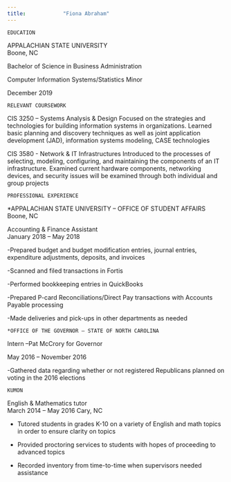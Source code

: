 ```yaml
---
title:            "Fiona Abraham"
---
```






    EDUCATION	

APPALACHIAN STATE UNIVERSITY          						      
Boone, NC

Bachelor of Science in Business Administration

Computer Information Systems/Statistics Minor

December 2019

    RELEVANT COURSEWORK	
CIS 3250 – Systems Analysis & Design 
Focused on the strategies and technologies for building information systems in organizations.
Learned basic planning and discovery techniques as well as joint application development (JAD), information systems modeling, CASE technologies

CIS 3580 - Network & IT Infrastructures 
Introduced to the processes of selecting, modeling, configuring, and maintaining the components of an IT infrastructure. 
Examined current hardware components, networking devices, and security issues will be examined through both individual and group projects 

    PROFESSIONAL EXPERIENCE	
*APPALACHIAN STATE UNIVERSITY – OFFICE OF STUDENT AFFAIRS                        
Boone, NC

Accounting & Finance Assistant	
January 2018 – May 2018
					            
-Prepared budget and budget modification entries, journal entries, expenditure adjustments, deposits, and invoices

-Scanned and filed transactions in Fortis

-Performed bookkeeping entries in QuickBooks

-Prepared P-card Reconciliations/Direct Pay transactions with Accounts Payable processing

-Made deliveries and pick-ups in other departments as needed

    *OFFICE OF THE GOVERNOR – STATE OF NORTH CAROLINA                                                          
Intern –Pat McCrory for Governor                                                                                                        

May 2016 – November 2016

-Gathered data regarding whether or not registered Republicans planned on voting in the 2016 elections

    KUMON							                   			                                
English & Mathematics tutor 			 			                                            
March 2014 – May 2016
Cary, NC            

- Tutored students in grades K-10 on a variety of English and math topics in order to ensure clarity on topics 

- Provided proctoring services to students with hopes of proceeding to advanced topics 

- Recorded inventory from time-to-time when supervisors needed assistance

                                    
                                    



